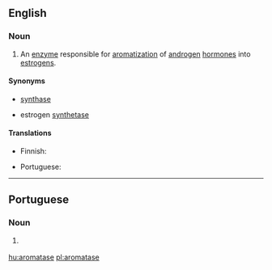 ==English==

===Noun===
{{wikipedia}}
{{en-noun|~}}

# {{lb|en|enzyme}} An [[enzyme]] responsible for [[aromatization]] of [[androgen]] [[hormone]]s into [[estrogen|estrogens]].

====Synonyms====
* {{l|en|estrogen}} [[synthase]]
* estrogen [[synthetase]]

====Translations====
{{trans-top|enzyme}}
* Finnish: {{t|fi|aromataasi}}
{{trans-mid}}
* Portuguese: {{t|pt|aromatase|f}}
{{trans-bottom}}

----

==Portuguese==

===Noun===
{{pt-noun|f}}

# {{lb|pt|enzyme}} {{l|en|aromatase}} {{gloss|enzyme responsible for aromatisation of androgen hormones}}

[[hu:aromatase]]
[[pl:aromatase]]